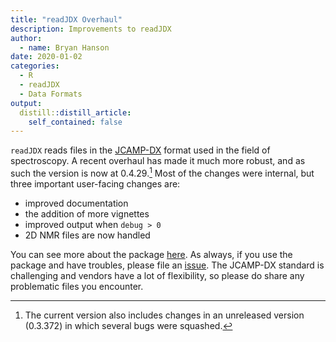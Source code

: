 ```yaml
---
title: "readJDX Overhaul"
description: Improvements to readJDX
author:
  - name: Bryan Hanson
date: 2020-01-02
categories:
  - R
  - readJDX
  - Data Formats
output:
  distill::distill_article:
    self_contained: false
---
```


`readJDX` reads files in the [JCAMP-DX](http://www.jcamp-dx.org/) format used in the field of spectroscopy.  A recent overhaul has made it much more robust, and as such the version is now at 0.4.29.[^1]  Most of the changes were internal, but three important user-facing changes are:

* improved documentation
* the addition of more vignettes
* improved output when `debug > 0`
* 2D NMR files are now handled

You can see more about the package [here](https://CRAN.R-project.org/package=readJDX).  As always, if you use the package and have troubles, please file an [issue](https://github.com/bryanhanson/readJDX/issues).  The JCAMP-DX standard is challenging and vendors have a lot of flexibility, so please do share any problematic files you encounter.

[^1]: The current version also includes changes in an unreleased version (0.3.372) in which several bugs were squashed.
